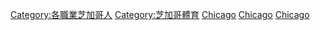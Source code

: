 {{Portal|體育運動|人物}}

[[Category:各職業芝加哥人|Category:各職業芝加哥人]]
[[Category:芝加哥體育|Category:芝加哥體育]]
[[Category:美國各城市運動員|Chicago]]
[[Category:伊利諾州庫克郡運動員|Chicago]]
[[Category:杜佩奇郡運動員|Chicago]]